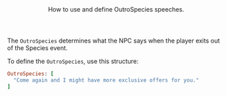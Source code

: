 <Header title="OutroSpecies">
  How to use and define OutroSpecies speeches.
</Header>

The `OutroSpecies` determines what the NPC says when the player exits out of the Species event.

<SPSpeeches speech="OutroSpecies"/>

To define the `OutroSpecies`, use this structure:

```ruby
OutroSpecies: [
  "Come again and I might have more exclusive offers for you."
]
```
<ImageWithCaption src="/images/documentation/poke-market/OutroSpecies.png" caption="OutroSpecies"/>